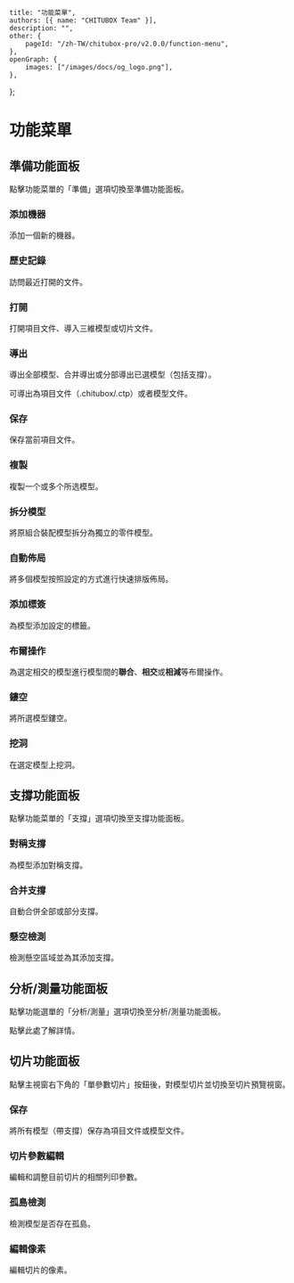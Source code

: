 
	title: "功能菜單",
	authors: [{ name: "CHITUBOX Team" }],
	description: "",
	other: {
		pageId: "/zh-TW/chitubox-pro/v2.0.0/function-menu",
	},
	openGraph: {
		images: ["/images/docs/og_logo.png"],
	},
};

# 功能菜單

<ImageContainer src="/images/docs/zh-CN/chitubox-pro/2.x.x/function-menu.png" />

## 準備功能面板

點擊功能菜單的「準備」選項切換至準備功能面板。

<ImageContainer src="/images/docs/zh-CN/chitubox-pro/2.x.x/prepare-function-panel.png" />

### 添加機器

<NextLink href="/zh-TW/chitubox-pro/latest/printer-management/add-and-delete-printers#添加列印機">添加一個新的機器</NextLink>。

### 歷史記錄

<NextLink href="/zh-TW/chitubox-pro/latest/file#打開最近的文件">訪問最近打開的文件</NextLink>。

### 打開

打開項目文件、導入三維模型或切片文件。

### 導出

導出全部模型、合并導出或分部導出已選模型（包括支撐）。

可導出為項目文件（.chitubox/.ctp）或者模型文件。

### 保存

<NextLink href="/zh-TW/chitubox-pro/latest/file#保存項目文件">保存當前項目文件</NextLink>。

### 複製

<NextLink href="/zh-TW/chitubox-pro/latest/model-processing#複製">複製</NextLink>一个或多个所选模型。

### 拆分模型

將原組合裝配模型<NextLink href="/zh-TW/chitubox-pro/latest/model-processing#拆分模型">拆分為獨立的零件模型</NextLink>。

### 自動佈局

將多個模型按照設定的方式進行<NextLink href="/zh-TW/chitubox-pro/latest/model-processing#自動佈局">快速排版佈局</NextLink>。

### 添加標簽

為模型<NextLink href="/zh-TW/chitubox-pro/latest/model-processing#添加標簽">添加設定的標籤</NextLink>。

### 布爾操作

為選定相交的模型進行模型間的**聯合**、**相交**或**相減**等<NextLink href="/zh-TW/chitubox-pro/latest/model-processing#布爾操作">布爾操作</NextLink>。

### 鏤空

將所選模型<NextLink href="/zh-TW/chitubox-pro/latest/model-processing#鏤空">鏤空</NextLink>。

### 挖洞

在選定模型上<NextLink href="/zh-TW/chitubox-pro/latest/model-processing#挖洞">挖洞</NextLink>。

## 支撐功能面板

點擊功能菜單的「支撐」選項切換至支撐功能面板。

<ImageContainer src="/images/docs/zh-CN/chitubox-pro/2.x.x/support-function-panel.png" />

### 對稱支撐

為模型添加<NextLink href="/zh-TW/chitubox-pro/latest/support/add-edit-delete#對稱支撐">對稱支撐</NextLink>。

### 合并支撐

<NextLink href="/zh-TW/chitubox-pro/latest/support/add-edit-delete#合併支撐">自動合併全部或部分支撐</NextLink>。

### 懸空檢測

<NextLink href="/zh-TW/chitubox-pro/latest/risk-detection#懸空檢測">檢測懸空區域</NextLink>並為其添加支撐。

## 分析/測量功能面板

點擊功能選單的「分析/測量」選項切換至分析/測量功能面板。

<ImageContainer src="/images/docs/zh-CN/chitubox-pro/2.x.x/analyze-function-panel.png" />

點擊<NextLink href="/zh-TW/chitubox-pro/latest/analyze-and-measure">此處</NextLink>了解詳情。

## 切片功能面板

點擊主視窗右下角的「單參數切片」按鈕後，對模型切片並切換至切片預覽視窗。

<ImageContainer src="/images/docs/zh-CN/chitubox-pro/2.x.x/slice-function-panel.png" />

### 保存

將所有模型（帶支撐）保存為項目文件或模型文件。

### 切片參數編輯

<NextLink href="/zh-TW/chitubox-pro/latest/slice/slice-preview#切片參數編輯">編輯和調整目前切片的相關列印參數</NextLink>。

### 孤島檢測

<NextLink href="/zh-TW/chitubox-pro/latest/risk-detection#孤島檢測">檢測模型是否存在孤島</NextLink>。

### 編輯像素

<NextLink href="/zh-TW/chitubox-pro/latest/slice/slice-preview#編輯像素">編輯切片的像素</NextLink>。
